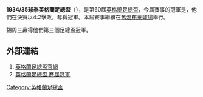 '''1934/35球季英格蘭足總盃'''（{{lang-en|FA Cup}}），是第60屆[[英格蘭足總盃|英格蘭足總盃]]，今屆賽事的冠軍是{{fc|錫周三}}，他們在決賽以4:2擊敗{{fc|西布朗}}，奪得冠軍。本屆賽事繼續在[[舊溫布萊球場|舊溫布萊球場]]舉行。

錫周三贏得他們第三個足總盃冠軍。

==外部連結==
#[http://www.thefa.com/thefacup 英格蘭足總盃官網]{{Webarchive|url=https://wayback.archive-it.org/all/20120424194609/http://www.thefa.com/TheFACup |date=2012-04-24 }}
#[http://www.worldfootball.net/winner/eng-fa-cup/ 英格蘭足總盃 歷屆冠軍]{{Wayback|url=http://www.worldfootball.net/winner/eng-fa-cup/ |date=20190102002248 }}

{{英格兰足总杯}}

[[Category:英格蘭足總盃|Category:英格蘭足總盃]]


{{soccer-stub}}